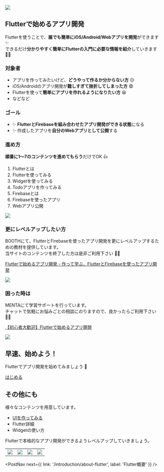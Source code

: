 
![](banner.png)

## Flutterで始めるアプリ開発

Flutterを使うことで、**誰でも簡単にiOS/Android/Webアプリを開発**ができます ✨  
できるだけ**分かりやすく簡単にFlutterの入門に必要な情報を紹介**していきます 💪💪


### 対象者

- アプリを作ってみたいけど、**どうやって作るか分からない方** 😕
- iOS/Androidのアプリ開発が**難しすぎて挫折してしまった方** 😨
- Flutterを使って**簡単にアプリを作れるようになりたい方** 😆
- などなど


### ゴール

- ✨ **FlutterとFirebaseを組み合わせたアプリ開発ができる状態**になる
- ✨ 作成したアプリを**自分のWebアプリとして公開**する


### 進め方

**順番に1〜7のコンテンツを進めてもらう**だけでOK 👍

1. Flutterとは
1. Flutterを使ってみる
1. Widgetを使ってみる
1. Todoアプリを作ってみる
1. Firebaseとは
1. Firebaseを使ったアプリ
1. Webアプリ公開

![](../../../docs/images/flutter-study-steps.svg)


### 更にレベルアップしたい方

BOOTHにて、FlutterとFirebaseを使ったアプリ開発を更にレベルアップするための教材を提供しています。  
当サイトのコンテンツを終了した方は是非ご利用下さい 🙇‍♂️

[Flutterで始めるアプリ開発 - 作って学ぶ、FlutterとFirebaseを使ったアプリ開発](https://umatoma.booth.pm/items/2420736)

<p style="max-width: 200px;">
    <a href="https://umatoma.booth.pm/items/2420736">
        <img src="../../../docs/images/booth_logo.png" />
    </a>
</p>


### 困った時は

MENTAにて学習サポートを行っています。  
チャットで気軽にお悩みごとの相談にのりますので、良かったらご利用下さい🙇‍♂️

[【初心者大歓迎】Flutterで始めるアプリ開発](https://menta.work/plan/1947)

<p style="max-width: 200px;">
    <a href="https://menta.work/plan/1947">
        <img src="../../../docs/images/menta_logo.png" />
    </a>
</p>


## 早速、始めよう！

Flutterでアプリ開発を始めてみましょう 🚀

<div style={{ textAlign: 'center' }}>
    <a className="btn-start" href="/introduction/about-flutter">はじめる</a>
</div>

## その他にも

様々なコンテンツを用意しています。

- [UIを作ってみる](/create-ui/top)
- Flutter詳細
- Widgetの使い方

Flutterで本格的なアプリ開発ができるようレベルアップしていきましょう。

<table className="ui-list-table">
    <tbody>
        <tr>
            <td width="25%">
                <a href="/create-ui/admin-mobile">
                    <img src="../../../docs/images/create-ui/admin-mobile.png" />
                </a>
            </td>
            <td width="25%">
                <a href="/create-ui/sign-in-sign-up">
                    <img src="../../../docs/images/create-ui/sign-in-sign-up.png" />
                </a>
            </td>
            <td width="25%">
                <a href="/create-ui/battery-optimizer">
                    <img src="../../../docs/images/create-ui/battery-optimizer.png" />
                </a>
            </td>
            <td width="25%">
                <a href="/create-ui/flight-booking">
                    <img src="../../../docs/images/create-ui/flight-booking.png" />
                </a>
            </td>
        </tr>
    </tbody>
</table>



<PostNav next={{ link: '/introduction/about-flutter', label: 'Flutter概要' }} />
